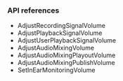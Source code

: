 <PlatformWrapper platform="unity">

### API references

- <Link to="{{Global.API_REF_UNITY_ROOT_VOICE_SDK}}/class_irtcengine.html#ariaid-title12">AdjustRecordingSignalVolume</Link>

- <Link to="{{Global.API_REF_UNITY_ROOT_VOICE_SDK}}/class_irtcengine.html#ariaid-title11">AdjustPlaybackSignalVolume</Link>

- <Link to="{{Global.API_REF_UNITY_ROOT_VOICE_SDK}}/class_irtcengine.html#ariaid-title13">AdjustUserPlaybackSignalVolume</Link>

- <Link to="{{Global.API_REF_UNITY_ROOT_VOICE_SDK}}/class_irtcengine.html#ariaid-title9">AdjustAudioMixingVolume</Link>

- <Link to="{{Global.API_REF_UNITY_ROOT_VOICE_SDK}}/class_irtcengine.html#ariaid-title7">AdjustAudioMixingPlayoutVolume</Link>

- <Link to="{{Global.API_REF_UNITY_ROOT_VOICE_SDK}}/class_irtcengine.html#ariaid-title8">AdjustAudioMixingPublishVolume</Link>

- <Link to="{{Global.API_REF_UNITY_ROOT_VOICE_SDK}}/class_irtcengine.html#ariaid-title145">SetInEarMonitoringVolume</Link>

</PlatformWrapper>